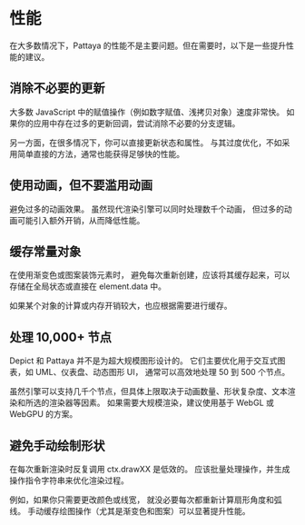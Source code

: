 # 性能

在大多数情况下，Pattaya 的性能不是主要问题。但在需要时，以下是一些提升性能的建议。

## 消除不必要的更新

大多数 JavaScript 中的赋值操作（例如数字赋值、浅拷贝对象）速度非常快。
如果你的应用中存在过多的更新回调，尝试消除不必要的分支逻辑。

另一方面，在很多情况下，你可以直接更新状态和属性。
与其过度优化，不如采用简单直接的方法，通常也能获得足够快的性能。

## 使用动画，但不要滥用动画

避免过多的动画效果。
虽然现代渲染引擎可以同时处理数千个动画，
但过多的动画可能引入额外开销，从而降低性能。

## 缓存常量对象

在使用渐变色或图案装饰元素时，
避免每次重新创建，应该将其缓存起来，可以存储在全局状态或直接在 element.data 中。

如果某个对象的计算或内存开销较大，也应根据需要进行缓存。

## 处理 10,000+ 节点

Depict 和 Pattaya 并不是为超大规模图形设计的。
它们主要优化用于交互式图表，如 UML、仪表盘、动态图形 UI，
通常可以高效地处理 50 到 500 个节点。

虽然引擎可以支持几千个节点，但具体上限取决于动画数量、形状复杂度、文本渲染和所选的渲染器等因素。
如果需要大规模渲染，建议使用基于 WebGL 或 WebGPU 的方案。

## 避免手动绘制形状

在每次重新渲染时反复调用 ctx.drawXX 是低效的。
应该批量处理操作，并生成操作指令字符串来优化渲染过程。

例如，如果你只需要更改颜色或线宽，
就没必要每次都重新计算扇形角度和弧线。
手动缓存绘图操作（尤其是渐变色和图案）可以显著提升性能。
